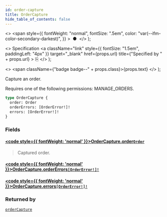 ```yaml
---
id: order-capture
title: OrderCapture
hide_table_of_contents: false
---
```


  <>
    <span
      style={{
        fontWeight: "normal",
        fontSize: ".5em",
        color: "var(--ifm-color-secondary-darkest)",
      }}
    >
      &nbsp;●&nbsp;
    </span>
  </>
);

  <>
    Specification
    <a
      className="link"
      style={{ fontSize: "1.5em", paddingLeft: "4px" }}
      target="\_blank"
      href={props.url}
      title={"Specified by " + props.url}
    >
      ⎘
    </a>
  </>
);

  <>
    <span className={"badge badge--" + props.class}>{props.text}</span>
  </>
);

Capture an order.

Requires one of the following permissions: MANAGE_ORDERS.

```graphql
type OrderCapture {
  order: Order
  orderErrors: [OrderError!]!
  errors: [OrderError!]!
}
```

### Fields

#### [<code style={{ fontWeight: 'normal' }}>OrderCapture.<b>order</b></code>](#)<Bullet />[`Order`](../../../storefront/orders/objects/order) <Badge class="secondary" text="object"/>

> Captured order.

#### [<code style={{ fontWeight: 'normal' }}>OrderCapture.<b>orderErrors</b></code>](#)<Bullet />[`[OrderError!]!`](../../../storefront/orders/objects/order-error) <Badge class="secondary" text="non-null"/> <Badge class="secondary" text="object"/>

>

#### [<code style={{ fontWeight: 'normal' }}>OrderCapture.<b>errors</b></code>](#)<Bullet />[`[OrderError!]!`](../../../storefront/orders/objects/order-error) <Badge class="secondary" text="non-null"/> <Badge class="secondary" text="object"/>

>

### Returned by

[`orderCapture`](../../../storefront/orders/mutations/order-capture) <Badge class="secondary" text="mutation"/>
